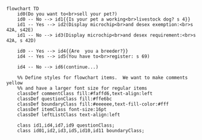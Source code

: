 ```mermaid
flowchart TD
    id0(Do you want to<br>sell your pet?)
    id0 -- No --> id1{{Is your pet a working<br>livestock dog? s 4}}
    id1 -- Yes --> id2(Display microchip<br>and desex exemption:<br>s 42A, s42E)
    id1 -- No --> id3(Display microchip<br>and desex requirement:<br>s 42A, s 42D)
    
    id0 -- Yes --> id4{{Are  you a breeder?}}
    id4 -- Yes --> id5(You have to<br>register: s 69)

    id4 -- No --> id6(continue...)

    %% Define styles for flowchart items.  We want to make comments yellow
    %% and have a larger font size for regular items
    classDef commentClass fill:#faffd6,text-align:left
    classDef questionClass fill:#ffe6bc
    classDef boundaryClass fill:#eeeeee,text-fill-color:#fff
    classDef itemClass font-size:16pt
    classDef leftListClass text-align:left

    class id1,id4,id7,id9 questionClass;
    class id01,id2,id3,id5,id10,id11 boundaryClass;
```